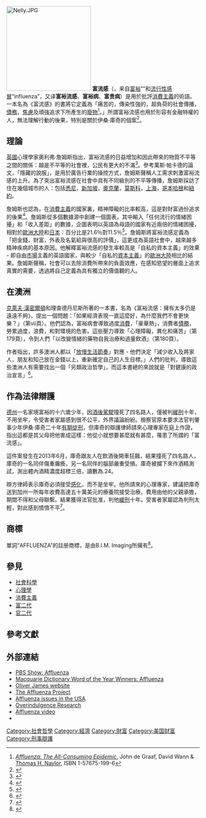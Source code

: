 [[File:Nelly.JPG|220px]]
'''富流感'''（{{lang-en|affluenza}}，来自[[富裕|富裕]]“{{Lang|en|affluence}}”和[[流行性感冒|流行性感冒]]“influenza”，又译'''富裕流感'''、'''富裕病'''、'''富贵病'''）是用於批評[[消費主義|消費主義]]的術語。一本名為《富流感》的書將它定義為「痛苦的，傳染性強的，超負荷的社會傳播，[[債務|債務]]，[[焦慮|焦慮]]及頑強追求下所產生的[[廢物|廢物]]<ref name="de Graaf">''[[Affluenza:_The_All-Consuming_Epidemic|Affluenza: The All-Consuming Epidemic]]'', John de Graaf, David Wann & [[Thomas_Naylor|Thomas H. Naylor]], ISBN 1-57675-199-6</ref>。」所謂富裕流感也用於形容有金融特權的人，無法理解行動的後果，特別是關於伊桑·庫奇的個案<ref>{{cite news|last1=Dart|first1=Tom|title=Texas teenager suffering 'affluenza' avoids jail for second time|url=http://www.theguardian.com/world/2014/feb/06/texas-teenager-affluenza-escapes-jail-second-time|work=[[The_Guardian|The Guardian]]|date=6 February 2014|accessdate=2014-10-27|archive-date=2020-11-30|archive-url=https://web.archive.org/web/20201130221036/https://www.theguardian.com/world/2014/feb/06/texas-teenager-affluenza-escapes-jail-second-time|dead-url=no}}</ref>。

==理論==

[[英國|英國]]心理學家奧利弗·詹姆斯指出，富裕流感的日益增加和因此帶來的物質不平等之間的關係：越是不平等的社會裡，公民有更大的不滿<ref>{{cite book
 | year  = 2007
 | title = Affluenza: How to Be Successful and Stay Sane
 | url  = https://archive.org/details/girlwithonetrack0000unse
 | last = James
 | first = Oliver
 | publisher = [[Vermilion|Vermilion]]
 | isbn = 978-0-09-190011-3
 }}
</ref>。參考萬斯·帕卡德的論文，「隱藏的說服」，是用於廣告行業的操控方式，詹姆斯聲稱人工需求刺激富裕流感的上升。為了突出富裕流感在社會中具有不同級別的不平等傳播，詹姆斯採訪了住在幾個城市的人：包括[[悉尼|悉尼]]，[[新加坡|新加坡]]，[[奧克蘭|奧克蘭]]，[[莫斯科|莫斯科]]，[[上海|上海]]，[[哥本哈根|哥本哈根]]和[[紐約|紐約]]。

詹姆斯也認為，在[[消費主義|消費主義]]的國家裏，精神障礙的比率較高，這是對財富過份追求的後果<ref>{{cite book
 | year  = 2008
 | title = The Selfish Capitalist
 | url  = https://archive.org/details/selfishcapitalis0000jame_w0y4
 | last = James
 | first = Oliver
 | publisher = [[Vermilion|Vermilion]]
 | isbn = 978-0-09-192381-5
 }}
</ref>。詹姆斯從多個數據源中創建一個圖表，其中輸入「任何流行的情緒困擾」和「收入差距」的數據，企圖表明以英語為母語的國家有近兩倍的情緒困擾，相對於[[歐洲大陸|歐洲大陸]]和[[日本|日本]]：百分比是21.6％對11.5％<ref>{{cite book| title=Affluenza: How to be Successful and Stay Sane | url=https://archive.org/details/girlwithonetrack0000unse |last=James |first=Oliver| publisher=Vermilion |place=London | year = 2007| isbn= 978-0-09-190010-6 |chapter= Appendix 2: Emotional Distress and Inequality: Selfish vs Unselfish Capitalist Nations| page=344 |quote=1. The mean prevalences of emotional distress for the six English-speaking nations combined is 21.6%. The mean for the other nations, mainland Western Europe plus Japan, is 11.5%.}}</ref>。詹姆斯將富裕流感定義為「把金錢，財富，外表及名氣給與很高的評價」，這更成為英語社會中，越來越多精神疾病的基本原因。他解釋富裕流感的發生率較高是「自私的資本主義」的效果 - 即自由[[市場|市場]]主義的英語國家，與較少「自私的[[資本主義|資本主義]]」的[[歐洲大陸|歐洲大陸]]相比的結果。詹姆斯聲稱，社會可以去除消費所帶來的負面效應，在感知慾望的層面上追求真實的需要，透過將自己定義為具有獨立的價值觀的人。

==在澳洲==
[[克萊夫·漢密爾頓|克萊夫·漢密爾頓]]和理查德丹尼斯所著的一本書，名為《富裕流感：擁有太多仍是遠遠不夠》，提出一個問題：「如果經濟表現一直這麼好，為什麼我們不會更快樂？」（第vii頁）。他們認為，富裕病會導致過度[[消費|消費]]，「豪華熱」，消費者[[債務|債務]]，勞累過度，浪費，和對環境的危害。這些壓力導致「心理障礙，異化和痛苦」（第179頁），令到人們「以改變情緒的藥物自我治療和過量飲酒」（第180頁）。

作者指出，許多澳洲人都以「[[慢生活|放慢生活節奏]]」對應 - 他們決定「減少收入及將家人，朋友和知己放在金錢以上，重新確定自己的人生目標。」人們的批判，導致這些澳洲人有需要找出一個「另類政治哲學」，而這本書總的來說就是「對健康的政治宣言」<ref>{{Cite web |url=http://www.wellbeingmanifesto.net/ |title=存档副本 |access-date=2014-10-27 |archive-date=2021-03-09 |archive-url=https://web.archive.org/web/20210309020232/https://www.wellbeingmanifesto.net/ |dead-url=no }}</ref>。

==作為法律辯護==

[[德克薩斯州|德州]]一名家境富裕的十六歲少年，因[[酒後駕駛|酒後駕駛]]撞死了四名路人，僅被判[[緩刑|緩刑]]十年，不用坐牢，令受害者家屬感到很不公平，外界議論紛紛。檢察官原本要求法官判肇事少年伊桑·庫奇二十年[[有期徒刑|有期徒刑]]，但庫奇的辯護律師請來心理專家在庭上作證，指出這都是其父母把他害成這樣：他從小就想要甚麼就有甚麼，罹患了所謂的「富流感」。

這件案發生在2013年6月，庫奇跟友人在飲酒後開車狂飆，結果撞死了四名路人，庫奇的一名同伴傷重癱瘓，另一名同伴的腦部嚴重受損。庫奇被攔下來作酒精測試，測出體內酒精濃度超標三倍，讀數為.24。

辯方律師表示庫奇必須接受[[感化|感化]]，而不是坐牢。他所請來的心理專家，建議把庫奇送到加州一所每年收費高達五十萬美元的療養院接受治療，費用由他的父親承擔，期間不得和父母聯繫。結果獲得法官批准，判他[[緩刑|緩刑]]十年。受害者家屬認為判刑太輕，對此感到憤憤不平<ref>{{Cite web |url=http://www.ktsf.com/sentence-in-texas-teens-fatal-wreck-stirs-ire/ |title=德州富二代醉駕奪四命判緩刑 "富裕流感"助其減刑 |access-date=2014年10月27日 |archive-url=https://web.archive.org/web/20131218024441/http://www.ktsf.com/sentence-in-texas-teens-fatal-wreck-stirs-ire/ |archive-date=2013年12月18日 |dead-url=yes }}</ref>。

==商標==

單詞“AFFLUENZA”的註册商標，是由B.I.M. Imaging所擁有<ref>{{Cite web |url=http://trademarks.justia.com/861/43/affluenza-86143899.html |title=存档副本 |access-date=2014-10-27 |archive-date=2019-12-08 |archive-url=https://web.archive.org/web/20191208062726/https://trademarks.justia.com/861/43/affluenza-86143899.html |dead-url=no }}</ref>。

==參見==
*[[社會科學|社會科學]]
*[[心理學|心理學]]
*[[消費主義|消費主義]]
*[[富二代|富二代]]
*[[官二代|官二代]]

==參考文獻==
{{reflist}}

==外部連結==
* [http://www.pbs.org/kcts/affluenza PBS Show: Affluenza] {{Wayback|url=http://www.pbs.org/kcts/affluenza |date=20210211221405 }}
* [http://www.macquariedictionary.com.au/anonymous@B718716551/-/p/WOTY/WordOfYearWinners.html Macquarie Dictionary Word of the Year Winners: Affluenza]{{Webarchive|url=https://archive.is/20121230231507/http://www.macquariedictionary.com.au/anonymous@B718716551/-/p/WOTY/WordOfYearWinners.html |date=2012-12-30 }}
* [https://web.archive.org/web/20080117023905/http://www.selfishcapitalist.com/affluenza.html Oliver James website]
* [http://www.theaffluenzaproject.com/ The Affluenza Project]{{Wayback|url=http://www.theaffluenzaproject.com/ |date=20080510115818 }}
* [http://www.affluenza.org/ Affluenza issues in the USA] {{Wayback|url=http://www.affluenza.org/ |date=20201127013204 }}
* [https://web.archive.org/web/20090204103722/http://overindulgence.info/ Overindulgence Research ]
* [http://www.metacafe.com/watch/1718363/affluenza/ Affluenza video] {{Wayback|url=http://www.metacafe.com/watch/1718363/affluenza/ |date=20201127012716 }}
* {{Internet Archive film clip|id=openmind_ep1357|description="The Open Mind - Affluenza (1984)"}}

[[Category:社會哲學|Category:社會哲學]]
[[Category:經濟|Category:經濟]]
[[Category:財富|Category:財富]]
[[Category:美国财富|Category:美国财富]]
[[Category:刑事辯護|Category:刑事辯護]]